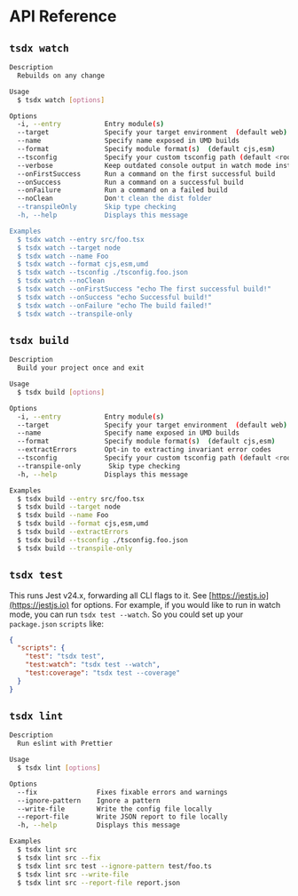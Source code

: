 # API Reference

## `tsdx watch`

```sh
Description
  Rebuilds on any change

Usage
  $ tsdx watch [options]

Options
  -i, --entry           Entry module(s)
  --target              Specify your target environment  (default web)
  --name                Specify name exposed in UMD builds
  --format              Specify module format(s)  (default cjs,esm)
  --tsconfig            Specify your custom tsconfig path (default <root-folder>/tsconfig.json)
  --verbose             Keep outdated console output in watch mode instead of clearing the screen
  --onFirstSuccess      Run a command on the first successful build
  --onSuccess           Run a command on a successful build
  --onFailure           Run a command on a failed build
  --noClean             Don't clean the dist folder
  --transpileOnly       Skip type checking
  -h, --help            Displays this message

Examples
  $ tsdx watch --entry src/foo.tsx
  $ tsdx watch --target node
  $ tsdx watch --name Foo
  $ tsdx watch --format cjs,esm,umd
  $ tsdx watch --tsconfig ./tsconfig.foo.json
  $ tsdx watch --noClean
  $ tsdx watch --onFirstSuccess "echo The first successful build!"
  $ tsdx watch --onSuccess "echo Successful build!"
  $ tsdx watch --onFailure "echo The build failed!"
  $ tsdx watch --transpile-only
```

## `tsdx build`

```sh
Description
  Build your project once and exit

Usage
  $ tsdx build [options]

Options
  -i, --entry           Entry module(s)
  --target              Specify your target environment  (default web)
  --name                Specify name exposed in UMD builds
  --format              Specify module format(s)  (default cjs,esm)
  --extractErrors       Opt-in to extracting invariant error codes
  --tsconfig            Specify your custom tsconfig path (default <root-folder>/tsconfig.json)
  --transpile-only       Skip type checking
  -h, --help            Displays this message

Examples
  $ tsdx build --entry src/foo.tsx
  $ tsdx build --target node
  $ tsdx build --name Foo
  $ tsdx build --format cjs,esm,umd
  $ tsdx build --extractErrors
  $ tsdx build --tsconfig ./tsconfig.foo.json
  $ tsdx build --transpile-only
```

## `tsdx test`

This runs Jest v24.x, forwarding all CLI flags to it. See [https://jestjs.io](https://jestjs.io) for options. For example, if you would like to run in watch mode, you can run `tsdx test --watch`. So you could set up your `package.json` `scripts` like:

```json
{
  "scripts": {
    "test": "tsdx test",
    "test:watch": "tsdx test --watch",
    "test:coverage": "tsdx test --coverage"
  }
}
```

## `tsdx lint`

```sh
Description
  Run eslint with Prettier

Usage
  $ tsdx lint [options]

Options
  --fix               Fixes fixable errors and warnings
  --ignore-pattern    Ignore a pattern
  --write-file        Write the config file locally
  --report-file       Write JSON report to file locally
  -h, --help          Displays this message

Examples
  $ tsdx lint src
  $ tsdx lint src --fix
  $ tsdx lint src test --ignore-pattern test/foo.ts
  $ tsdx lint src --write-file
  $ tsdx lint src --report-file report.json
```
